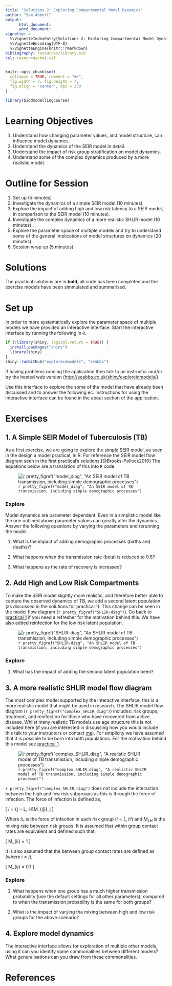 ```yaml
---
title: "Solutions 2: Exploring Compartmental Model Dynamics"
author: "Sam Abbott"
output: 
      html_document:
      word_document:
vignette: >
  %\VignetteIndexEntry{Solutions 2: Exploring Compartmental Model Dynamics}
  %\VignetteEncoding{UTF-8}
  %\VignetteEngine{knitr::rmarkdown}
bibliography: resources/library.bib  
csl: resources/bmj.csl
---
```


```r
knitr::opts_chunk$set(
  collapse = TRUE, comment = "#>",
  fig.width = 7, fig.height = 7, 
  fig.align = "center", dpi = 330
)

library(biddmodellingcourse)
```

# Learning Objectives

1. Understand how changing parameter values, and model structure, can influence model dynamics.
1. Understand the dynamics of the SEIR model in detail.
1. Understand the impact of risk group stratification on model dynamics.
1. Understand some of the complex dynamics produced by a more realistic model.

# Outline for Session

1. Set up (5 minutes)
1. Investigate the dynamics of a simple SEIR model (10 minutes)
1. Explore the impact of adding high and low risk latency to a SEIR model, in comparison to the SEIR model (10 minutes).
1. Investigate the complex dynamics of a more realistic SHLIR model (10 minutes) .
1. Explore the parameter space of multiple models and try to understand some of the general implications of model structures on dynamics (20 minutes).
1. Session wrap up (5 minutes)

# Solutions

The practical solutions are in **bold**, all code has been completed and the exercise models have been simmulated and summarised.

# Set up 

In order to more systematically explore the parameter space of multiple models we have provided an interactive interface. Start the interactive interface by running the following in `R`.

```r
if (!library(shiny, logical.return = TRUE)) {
  install.packages("shiny")
  library(shiny)
}
shiny::runGitHub("exploreidmodels", "seabbs")
```

If having problems running the application then talk to an instructor and/or try the hosted web version ([http://seabbs.co.uk/shiny/exploreidmodels/](http://seabbs.co.uk/shiny/exploreidmodels/)).


Use this interface to explore the some of the model that have already been discussed and to answer the following ec. Instructions for using the interactive interface can be found in the about section of the application. 

# Exercises

## 1. A Simple SEIR Model of Tuberculosis (TB)

As a first exercise, we are going to explore the simple SEIR model, as seen in the design a model practical, in R. For reference the SEIR model flow diagram seen in the first practical's solutions.[@Brooks-Pollock2010] The equations below are a translation of this into `R` code.

![`r pretty_figref("model_diag", "An SEIR model of TB transmission, including simple demographic processes")`](./resources/SEIR_flow_diag.png)


### Explore

Model dynamics are parameter dependent. Even in a simplistic model like the one outlined above parameter values can greatly alter the dynamics. Answer the following questions by varying the parameters and rerunning the model. 

1. What is the impact of adding demographic processes (births and deaths)?
    

1. What happens when the transmission rate (beta) is reduced to 0.5?




1. What happens as the rate of recovery is increased?





## 2. Add High and Low Risk Compartments

To make the SEIR model slightly more realistic, and therefore better able to capture the observed dynamics of TB, we add a second latent population (as discussed in the solutions for practical 1). This change can be seen in the model flow diagram (`r pretty_figref("SHLIR-diag")`). Go back to [practical 1](https://bristolmathmodellers.github.io/biddmodellingcourse/articles/practical_1.html) if you need a refresher for the motivation behind this. We have also added reinfection for the low risk latent population.

![`r pretty_figref("SHLIR-diag", "An SHLIR model of TB transmission, including simple demographic processes")`](./resources/SHLIR_flow_diag.png)

### Explore

1. What has the impact of adding the second latent population been?




## 3. A more realistic SHLIR model flow diagram 

The most complex model supported by the interactive interface, this is a more realistic model that might be used in research.
The SHLIR model flow diagram (`r pretty_figref("complex_SHLIR_diag")`) includes: risk groups, treatment, and reinfection for those who have recovered from active disease. Whilst many realistic TB models use age structure this is not included here (if you are interested in discussing how you would include this talk to your instructors or contact [me](https://www.samabbott.co.uk/)). For simplicity we have assumed that it is possible to be born into both populations. For the motivation behind this model see 
[practical 1](https://bristolmathmodellers.github.io/biddmodellingcourse/articles/practical-one.html). 

![`r pretty_figref("complex_SHLIR_diag", "A realistic SHLIR model of TB transmission, including simple demographic processes")`](./resources/SHLIR_real_flow_diag.png)

`r pretty_figref("complex_SHLIR_diag")` does not include the interaction between the high and low risk subgroups as this is through the force of infection. The force of infection is defined as,

\[ \lambda_i = \beta \sum_{j = L, H}M_{ij}I_j \]

Where $\lambda_i$ is the force of infection in each risk group ($i = L, H$) and $M_{LH}$ is the mixing rate between risk groups. It is assumed that within group contact rates are equivalent and defined such that,

\[ M_{ii} = 1 \]

It is also assumed that the between group contact rates are defined as (where $i \neq j$), 

\[ M_{ij} = 0.1 \]

### Explore


1. What happens when one group has a much higher transmission probability (use the default settings for all other parameters), compared to when the transmission probability is the same for both groups?


1. What is the impact of varying the mixing between high and low risk groups for the above scenario?




## 4. Explore model dynamics

The interactive interface allows for exploration of multiple other models, using it can you identify some commonalities between different models? What generalisations can you draw from these commonalities. 



# References